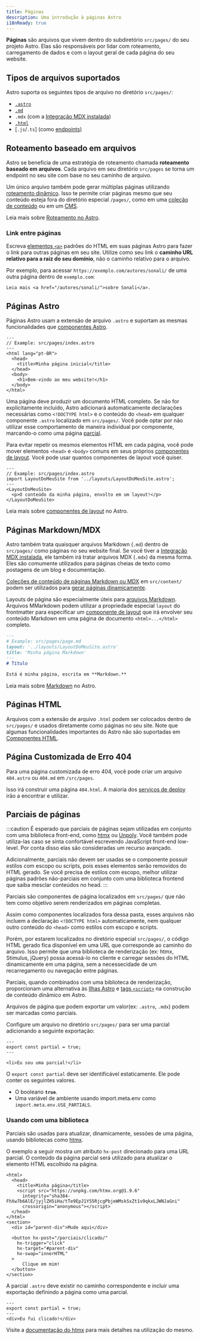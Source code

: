 ```yaml
---
title: Páginas
description: Uma introdução à páginas Astro
i18nReady: true
---
```



**Páginas** são arquivos que vivem dentro do subdiretório `src/pages/` do seu projeto Astro. Elas são responsáveis por lidar com roteamento, carregamento de dados e com o layout geral de cada página do seu website.

## Tipos de arquivos suportados

Astro suporta os seguintes tipos de arquivo no diretório `src/pages/`:
- [`.astro`](#páginas-astro)
- [`.md`](#páginas-markdownmdx)
- `.mdx` (com a [Integração MDX instalada](/pt-br/guides/integrations-guide/mdx/#installation))
- [`.html`](#páginas-html)
- [`.js`/`.ts`] (como [endpoints](/pt-br/guides/endpoints/))

## Roteamento baseado em arquivos

Astro se beneficia de uma estratégia de roteamento chamada **roteamento baseado em arquivos**. Cada arquivo em seu diretório `src/pages` se torna um endpoint no seu site com base no seu caminho de arquivo.

Um único arquivo também pode gerar múltiplas páginas utilizando [roteamento dinâmico](/pt-br/guides/routing/#rotas-dinâmicas). Isso te permite criar páginas mesmo que seu conteúdo esteja fora do diretório especial `/pages/`, como em uma [coleção de conteúdo](/pt-br/guides/content-collections/) ou em um [CMS](/pt-br/guides/cms/).

<ReadMore>Leia mais sobre [Roteamento no Astro](/pt-br/guides/routing/).</ReadMore>

### Link entre páginas

Escreva [elementos `<a>`](https://developer.mozilla.org/pt-BR/docs/Web/HTML/Element/a) padrões do HTML em suas páginas Astro para fazer o link para outras páginas em seu site. Utilize como seu link o **caminho URL relativo para a raiz do seu domínio**, não o caminho relativo para o arquivo.

Por exemplo, para acessar `https://exemplo.com/autores/sonali/` de uma outra página dentro de `exemplo.com`:

```astro title="src/pages/index.astro"
Leia mais <a href="/autores/sonali/">sobre Sonali</a>.
```

## Páginas Astro

Páginas Astro usam a extensão de arquivo `.astro` e suportam as mesmas funcionalidades que [componentes Astro](/pt-br/basics/astro-components/).

```astro
---
// Example: src/pages/index.astro
---
<html lang="pt-BR">
  <head>
    <title>Minha página inicial</title>
  </head>
  <body>
    <h1>Bem-vindo ao meu website!</h1>
  </body>
</html>
```

Uma página deve produzir um documento HTML completo. Se não for explicitamente incluido, Astro adicionará automaticamente declarações necessárias como `<!DOCTYPE html>` e o conteúdo do `<head>` em qualquer componente `.astro` localizado em `src/pages/`. Você pode optar por não utilizar esse comportamento de maneira individual por componente, marcando-o como uma página [parcial](#parciais-de-páginas).

Para evitar repetir os mesmos elementos HTML em cada página, você pode mover elementos `<head>` e `<body>` comuns em seus próprios [componentes de layout](/pt-br/basics/layouts/). Você pode usar quantos componentes de layout você quiser.

```astro {3} /</?LayoutDoMeuSite>/
---
// Example: src/pages/index.astro
import LayoutDoMeuSite from '../layouts/LayoutDoMeuSite.astro';
---
<LayoutDoMeuSite>
  <p>O conteúdo da minha página, envolto em um layout!</p>
</LayoutDoMeuSite>
```
<ReadMore>Leia mais sobre [componentes de layout](/pt-br/basics/layouts/) no Astro.</ReadMore>

## Páginas Markdown/MDX

Astro também trata quaisquer arquivos Markdown (`.md`) dentro de `src/pages/` como páginas no seu website final. Se você tiver a [Integração MDX instalada](/pt-br/guides/integrations-guide/mdx/#installation), ele também irá tratar arquivos MDX (`.mdx`) da mesma forma. Eles são comumente utilizados para páginas cheias de texto como postagens de um blog e documentação.

[Coleções de conteúdo de páginas Markdown ou MDX](/pt-br/guides/content-collections/) em `src/content/` podem ser utilizados para [gerar páginas dinamicamente](/pt-br/guides/routing/#rotas-dinâmicas).

Layouts de página são especialmente úteis para [arquivos Markdown](#páginas-markdownmdx). Arquivos MMarkdown podem utilizar a propriedade especial `layout` do frontmatter para especificar um [componente de layout](/pt-br/basics/layouts/) que irá envolver seu conteúdo Markdown em uma página de documento `<html>...</html>` completo.

```md {3}
---
# Example: src/pages/page.md
layout: '../layouts/LayoutDoMeuSite.astro'
title: 'Minha página Markdown'
---
# Título

Está é minha página, escrita em **Markdown.**
```

<ReadMore>Leia mais sobre [Markdown](/pt-br/guides/markdown-content/) no Astro.</ReadMore>

## Páginas HTML

Arquivos com a extensão de arquivo `.html` podem ser colocados dentro de `src/pages/` e usados diretamente como páginas no seu site. Note que algumas funcionalidades importantes do Astro não são suportadas em [Componentes HTML](/pt-br/basics/astro-components/#componentes-html).


## Página Customizada de Erro 404

Para uma página customizada de erro 404, você pode criar um arquivo `404.astro` ou `404.md` em `/src/pages`.

Isso irá construir uma página `404.html`. A maioria dos [serviços de deploy](/pt-br/guides/deploy/) irão a encontrar e utilizar.

## Parciais de páginas

<p><Since v="3.4.0" /></p>

:::caution
É esperado que parciais de páginas sejam utilizadas em conjunto com uma biblioteca front-end, como [htmx](https://htmx.org/) ou [Unpoly](https://unpoly.com/). Você também pode utiliza-las caso se sinta confortável escrevendo JavaScript front-end low-level. Por conta disso elas são consideradas um recurso avançado.

Adicionalmente, parciais não devem ser usadas se o componente possuir estilos com escopo ou scripts, pois esses elementos serão removidos do HTML gerado. Se você precisa de estilos com escopo, melhor utilizar páginas padrões não-parciais em conjunto com uma biblioteca frontend que saiba mesclar conteúdos no head.
:::

Parciais são componentes de página localizados em `src/pages/` que não tem como objetivo serem renderizados em páginas completas.

Assim como componentes localizados fora dessa pasta, esses arquivos não incluem a declaração `<!DOCTYPE html>` automaticamente, nem qualquer outro conteúdo do `<head>` como estilos com escopo e scripts.

Porém, por estarem localizados no diretório especial `src/pages/`, o código HTML gerado fica disponível em uma URL que corresponde ao caminho do arquivo. Isso permite que uma biblioteca de renderização (ex: htmx, Stimulus, jQuery) possa acessá-lo no cliente e carregar sessões do HTML dinamicamente em uma página, sem a necessecidade de um recarregamento ou navegação entre páginas.

Parciais, quando combinados com uma biblioteca de renderização, proporcionam uma alternativa às [Ilhas Astro](/pt-br/concepts/islands/) e [tags `<script>`](/pt-br/guides/client-side-scripts/) na construção de conteúdo dinâmico em Astro.

Arquivos de página que podem exportar um valor(ex: `.astro`, `.mdx`) podem ser marcadas como parciais.

Configure um arquivo no diretório `src/pages/` para ser uma parcial adicionando a seguinte exportação:

```astro title="src/pages/parcial.astro" ins={2}
---
export const partial = true;
---

<li>Eu sou uma parcial!</li>
```

O `export const partial` deve ser identificável estaticamente. Ele pode conter os seguintes valores.

- O booleano __`true`__.
- Uma variável de ambiente usando import.meta.env como `import.meta.env.USE_PARTIALS`.

### Usando com uma biblioteca

Parciais são usadas para atualizar, dinamicamente, sessões de uma página, usando bibliotecas como [htmx](https://htmx.org/).

O exemplo a seguir mostra um atributo `hx-post` direcionado para uma URL parcial. O conteúdo da página parcial será utilizado para atualizar o elemento HTML escolhido na página.

```astro title="src/pages/index.astro" 'hx-post="/partials/clicked/"'
<html>
  <head>
    <title>Minha página</title>
    <script src="https://unpkg.com/htmx.org@1.9.6"
      integrity="sha384-FhXw7b6AlE/jyjlZH5iHa/tTe9EpJ1Y55RjcgPbjeWMskSxZt1v9qkxLJWNJaGni"
      crossorigin="anonymous"></script>
  </head>
</html>
<section>
  <div id="parent-div">Mude aqui</div>

  <button hx-post="/parciais/clicado/"
    hx-trigger="click"
    hx-target="#parent-div"
    hx-swap="innerHTML"
  >
      Clique em mim!
  </button>
</section>
```
A parcial `.astro` deve existir no caminho correspondente e incluir uma exportação definindo a página como uma parcial.

```astro title="src/pages/parciais/clicado.astro" {2}
---
export const partial = true;
---
<div>Eu fui clicado!</div>
```

Visite a [documentação do htmx](https://htmx.org/docs/) para mais detalhes na utilização do mesmo.
